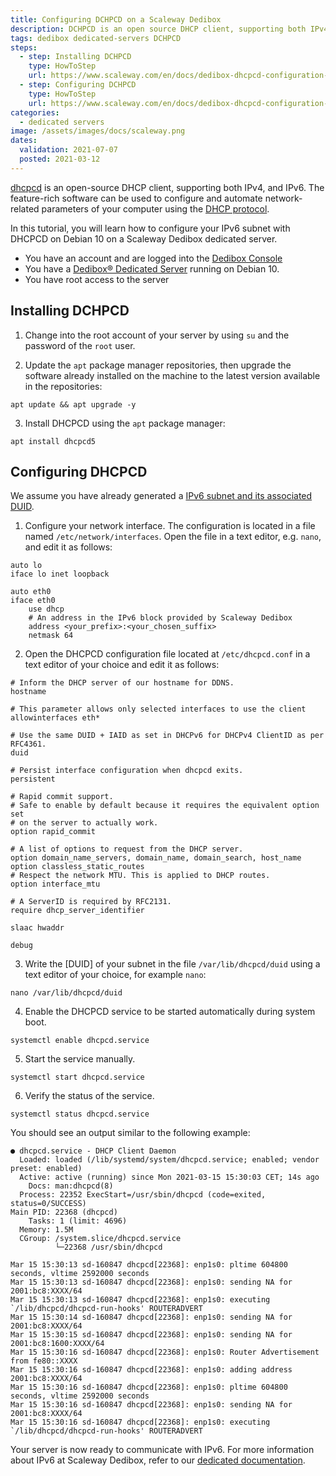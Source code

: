 ```yaml
---
title: Configuring DCHPCD on a Scaleway Dedibox
description: DCHPCD is an open source DHCP client, supporting both IPv4, and IPv6.
tags: dedibox dedicated-servers DCHPCD 
steps:
  - step: Installing DCHPCD
    type: HowToStep
    url: https://www.scaleway.com/en/docs/dedibox-dhcpcd-configuration-debian-10/#-Installing-DCHPCD
  - step: Configuring DCHPCD
    type: HowToStep
    url: https://www.scaleway.com/en/docs/dedibox-dhcpcd-configuration-debian-10/#-Configuring-DHCPCD
categories: 
  - dedicated servers
image: /assets/images/docs/scaleway.png
dates:
  validation: 2021-07-07
  posted: 2021-03-12
---
```


[dhcpcd](https://roy.marples.name/projects/dhcpcd/) is an open-source DHCP client, supporting both IPv4, and IPv6. The feature-rich software can be used to configure and automate network-related parameters of your computer using the [DHCP protocol](http://en.wikipedia.org/wiki/Dynamic_Host_Configuration_Protocol).

In this tutorial, you will learn how to configure your IPv6 subnet with DHCPCD on Debian 10 on a Scaleway Dedibox dedicated server. 

	
<Message type="requirement">

  - You have an account and are logged into the [Dedibox Console](https://console.online.net)
  - You have a [Dedibox&reg; Dedicated Server](https://www.scaleway.com/en/dedibox) running on Debian 10. 
  - You have root access to the server

</Message>


## Installing DCHPCD

1. Change into the root account of your server by using `su` and the password of the `root` user.

2. Update the `apt` package manager repositories, then upgrade the software already installed on the machine to the latest version available in the repositories: 

  ```
  apt update && apt upgrade -y
  ```

3. Install DHCPCD using the `apt` package manager:

  ```
  apt install dhcpcd5
  ```

## Configuring DHCPCD


<Message type="note">

  We assume you have already generated a [IPv6 subnet and its associated DUID](https://documentation.online.net/en/dedicated-server/network/ipv6/prefix).

</Message> 

1. Configure your network interface. The configuration is located in a file named `/etc/network/interfaces`. Open the file in a text editor, e.g. `nano`, and edit it as follows:

  ```
  auto lo
  iface lo inet loopback

  auto eth0
  iface eth0
      use dhcp
      # An address in the IPv6 block provided by Scaleway Dedibox
      address <your_prefix>:<your_chosen_suffix>
      netmask 64
  ```

2. Open the DHCPCD configuration file located at `/etc/dhcpcd.conf` in a text editor of your choice and edit it as follows:

  ```
  # Inform the DHCP server of our hostname for DDNS.
  hostname

  # This parameter allows only selected interfaces to use the client
  allowinterfaces eth*

  # Use the same DUID + IAID as set in DHCPv6 for DHCPv4 ClientID as per RFC4361.
  duid

  # Persist interface configuration when dhcpcd exits.
  persistent

  # Rapid commit support.
  # Safe to enable by default because it requires the equivalent option set
  # on the server to actually work.
  option rapid_commit

  # A list of options to request from the DHCP server.
  option domain_name_servers, domain_name, domain_search, host_name
  option classless_static_routes
  # Respect the network MTU. This is applied to DHCP routes.
  option interface_mtu

  # A ServerID is required by RFC2131.
  require dhcp_server_identifier

  slaac hwaddr

  debug
  ```

3. Write the [DUID] of your subnet in the file `/var/lib/dhcpcd/duid` using a text editor of your choice, for example `nano`:

  ```
  nano /var/lib/dhcpcd/duid
  ```

4. Enable the DHCPCD service to be started automatically during system boot.

  ```
  systemctl enable dhcpcd.service
  ```

5. Start the service manually.

  ```
  systemctl start dhcpcd.service
  ```

6. Verify the status of the service.

  ```
  systemctl status dhcpcd.service
  ```

  You should see an output similar to the following example: 

  ```
  ● dhcpcd.service - DHCP Client Daemon
    Loaded: loaded (/lib/systemd/system/dhcpcd.service; enabled; vendor preset: enabled)
    Active: active (running) since Mon 2021-03-15 15:30:03 CET; 14s ago
      Docs: man:dhcpcd(8)
    Process: 22352 ExecStart=/usr/sbin/dhcpcd (code=exited, status=0/SUCCESS)
  Main PID: 22368 (dhcpcd)
      Tasks: 1 (limit: 4696)
    Memory: 1.5M
    CGroup: /system.slice/dhcpcd.service
            └─22368 /usr/sbin/dhcpcd

  Mar 15 15:30:13 sd-160847 dhcpcd[22368]: enp1s0: pltime 604800 seconds, vltime 2592000 seconds
  Mar 15 15:30:13 sd-160847 dhcpcd[22368]: enp1s0: sending NA for 2001:bc8:XXXX/64
  Mar 15 15:30:13 sd-160847 dhcpcd[22368]: enp1s0: executing `/lib/dhcpcd/dhcpcd-run-hooks' ROUTERADVERT
  Mar 15 15:30:14 sd-160847 dhcpcd[22368]: enp1s0: sending NA for 2001:bc8:XXXX/64
  Mar 15 15:30:15 sd-160847 dhcpcd[22368]: enp1s0: sending NA for 2001:bc8:1600:XXXX/64
  Mar 15 15:30:16 sd-160847 dhcpcd[22368]: enp1s0: Router Advertisement from fe80::XXXX
  Mar 15 15:30:16 sd-160847 dhcpcd[22368]: enp1s0: adding address 2001:bc8:XXXX/64
  Mar 15 15:30:16 sd-160847 dhcpcd[22368]: enp1s0: pltime 604800 seconds, vltime 2592000 seconds
  Mar 15 15:30:16 sd-160847 dhcpcd[22368]: enp1s0: sending NA for 2001:bc8:XXXX/64
  Mar 15 15:30:16 sd-160847 dhcpcd[22368]: enp1s0: executing `/lib/dhcpcd/dhcpcd-run-hooks' ROUTERADVERT
  ```

Your server is now ready to communicate with IPv6. For more information about IPv6 at Scaleway Dedibox, refer to our [dedicated documentation](https://documentation.online.net/en/dedicated-server/network/ipv6/start).

